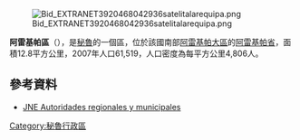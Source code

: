 [[Image:Bid_EXTRANET3920468042936satelitalarequipa.png|right]]

'''阿雷基帕區'''（{{lang-es|Distrito de Arequipa}}），是[[秘魯|秘魯]]的一個區，位於該國南部[[阿雷基帕大區|阿雷基帕大區]]的[[阿雷基帕省|阿雷基帕省]]，面積12.8平方公里，2007年人口61,519，人口密度為每平方公里4,806人。

==參考資料==
*[https://web.archive.org/web/20131103223130/http://documentos.jne.gob.pe/conaut/wf_reg_mun_det.aspx?arrcodigo=040000X4&ID_PERIODO=28 JNE Autoridades regionales y municipales]

{{Coord|16|24|7|S|71|32|20|W|display=title}}

{{Peru-geo-stub}}
[[Category:秘魯行政區|Category:秘魯行政區]]